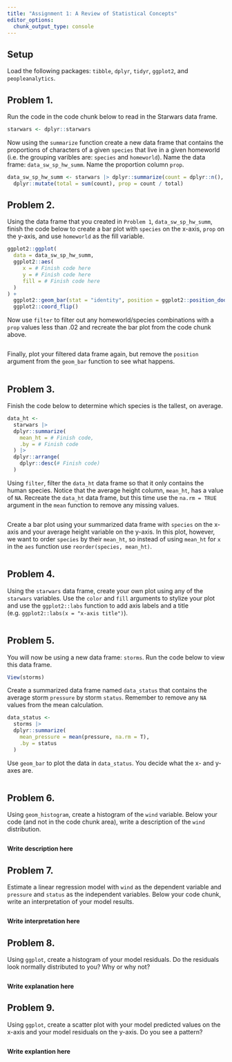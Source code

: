 ```yaml
---
title: "Assignment 1: A Review of Statistical Concepts"
editor_options: 
  chunk_output_type: console
---
```


## Setup 

Load the following packages: `tibble`, `dplyr`, `tidyr`, `ggplot2`, and `peopleanalytics`.

## Problem 1.

Run the code in the code chunk below to read in the Starwars data frame.

```r
starwars <- dplyr::starwars
```

Now using the `summarize` function create a new data frame that contains the proportions of characters of a given `species` that live in a given homeworld (i.e. the grouping varibles are: `species` and `homeworld`). Name the data frame: `data_sw_sp_hw_summ`. Name the proportion column `prop`.

```r
data_sw_sp_hw_summ <- starwars |> dplyr::summarize(count = dplyr::n(), .by = c(species, homeworld)) |>
  dplyr::mutate(total = sum(count), prop = count / total)
```

## Problem 2. 

Using the data frame that you created in `Problem 1`, `data_sw_sp_hw_summ`, finish the code below to create a bar plot with `species` on the x-axis, `prop` on the y-axis, and use `homeworld` as the fill variable. 

```r
ggplot2::ggplot(
  data = data_sw_sp_hw_summ,
  ggplot2::aes(
     x = # Finish code here
     y = # Finish code here
     fill = # Finish code here
  )
) + 
  ggplot2::geom_bar(stat = "identity", position = ggplot2::position_dodge2()) + 
  ggplot2::coord_flip()
```

Now use `filter` to filter out any homeworld/species combinations with a `prop` values less than .02 and recreate the bar plot from the code chunk above. 

```r

```

Finally, plot your filtered data frame again, but remove the `position` argument from the `geom_bar` function to see what happens.

```r

```

## Problem 3. 

Finish the code below to determine which species is the tallest, on average. 

```r
data_ht <- 
  starwars |>
  dplyr::summarize(
    mean_ht = # Finish code,
    .by = # Finish code
  ) |>
  dplyr::arrange(
    dplyr::desc(# Finish code)
  )
```

Using `filter`, filter the `data_ht` data frame so that it only contains the human species. Notice that the average height column, `mean_ht`, has a value of `NA`. Recreate the `data_ht` data frame, but this time use the `na.rm = TRUE` argument in the `mean` function to remove any missing values. 

```r

```

Create a bar plot using your summarized data frame with `species` on the x-axis and your average height variable on the y-axis. In this plot, however, we want to order `species` by their `mean_ht`, so instead of using `mean_ht` for `x` in the `aes` function use `reorder(species, mean_ht)`.

```r

```

## Problem 4.

Using the `starwars` data frame, create your own plot using any of the `starwars` variables. Use the `color` and `fill` arguments to stylize your plot and use the `ggplot2::labs` function to add axis labels and a title (e.g. `ggplot2::labs(x = "x-axis title")`).

```r

```

## Problem 5.

You will now be using a new data frame: `storms`. Run the code below to view this data frame. 

```r
View(storms)
```

Create a summarized data frame named `data_status` that contains the average storm `pressure` by storm `status`. Remember to remove any `NA` values from the mean calculation. 

```r
data_status <- 
  storms |>
  dplyr::summarize(
    mean_pressure = mean(pressure, na.rm = T),
    .by = status
  )
```

Use `geom_bar` to plot the data in `data_status`. You decide what the x- and y- axes are. 

```r

```

## Problem 6. 

Using `geom_histogram`, create a histogram of the `wind` variable. Below your code (and not in the code chunk area), write a description of the `wind` distribution.

```r

```

**Write description here**

## Problem 7. 

Estimate a linear regression model with `wind` as the dependent variable and `pressure` and `status` as the independent variables. Below your code chunk, write an interpretation of your model results. 

```r

```

**Write interpretation here**

## Problem 8. 

Using `ggplot`, create a histogram of your model residuals. Do the residuals look normally distributed to you? Why or why not? 

```r

```

**Write explanation here**

## Problem 9.

Using `ggplot`, create a scatter plot with your model predicted values on the x-axis and your model residuals on the y-axis. Do you see a pattern? 

```r

```

**Write explantion here**

